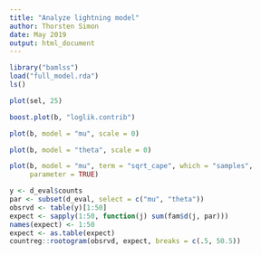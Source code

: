 ```yaml
---
title: "Analyze lightning model"
author: Thorsten Simon
date: May 2019
output: html_document
---
```


```r
library("bamlss")
load("full_model.rda")
ls()
```

```r
plot(sel, 25)
```

```r
boost.plot(b, "loglik.contrib")
```

```r
plot(b, model = "mu", scale = 0)
```

```r
plot(b, model = "theta", scale = 0)
```

```r
plot(b, model = "mu", term = "sqrt_cape", which = "samples",
     parameter = TRUE)
```

```r
y <- d_eval$counts
par <- subset(d_eval, select = c("mu", "theta"))
obsrvd <- table(y)[1:50]
expect <- sapply(1:50, function(j) sum(fam$d(j, par)))
names(expect) <- 1:50
expect <- as.table(expect)
countreg::rootogram(obsrvd, expect, breaks = c(.5, 50.5))
```


